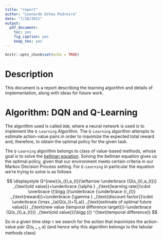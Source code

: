 ```yaml
---
title: "report"
author: "Leonardo Uchoa Pedreira"
date: "7/28/2021"
output: 
  pdf_document: 
    toc: yes
    fig_caption: yes
    keep_tex: yes
---
```


```r
knitr::opts_chunk$set(echo = TRUE)
```

# Description

This document is a report describing the learning algorithm and details of implementation, along with ideas for future work.

# Algorithm: DQN and Q-Learning

The algorithm used is called `DQN`, where a neural network is used is to implement the `Q-Learning` Algorithm. The `Q-Learning` algorithm attempts to estimate action-value pairs in order to maximize the expected total reward and, therefore, to obtain the optimal policy for the given task. 

The `Q-Learning` algorithm belongs to class of value-based methods, whose goal is to solve the [bellman equation](https://en.wikipedia.org/wiki/Bellman_equation). Solving the bellman equation gives us the optimal policy, given that our environment meets certain criteria in our Markov Decision Process setting. For `Q-Learning` in particular the equation we're trying to solve is as follows

$$
\displaystyle Q^{new}(s_{t},a_{t})\leftarrow \underbrace {Q(s_{t},a_{t})} _{\text{old value}}+\underbrace {\alpha } _{\text{learning rate}}\cdot \overbrace {{\bigg (}\underbrace {\underbrace {r_{t}} _{\text{reward}}+\underbrace {\gamma } _{\text{discount factor}}\cdot \underbrace {\max _{a}Q(s_{t+1},a)} _{\text{estimate of optimal future value}}} _{\text{new value (temporal difference target)}}-\underbrace {Q(s_{t},a_{t})} _{\text{old value}}{\bigg )}} ^{\text{temporal difference}} 
$$

So in a given time step `t` we search for the action that maximizes the action-value pair $Q(s_{t+1},a)$ (and hence why this algorithm belongs to the tabular methods class)

